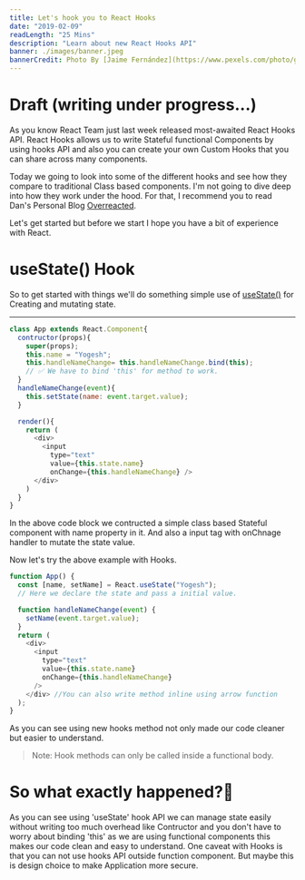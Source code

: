 ```yaml
---
title: Let's hook you to React Hooks
date: "2019-02-09"
readLength: "25 Mins"
description: "Learn about new React Hooks API"
banner: ./images/banner.jpeg
bannerCredit: Photo By [Jaime Fernández](https://www.pexels.com/photo/grayscale-photograph-of-a-hook-hitch-1422580/) on [Pexels](https://pexels.com).
---
```


# Draft (writing under progress...)

As you know React Team just last week released most-awaited React Hooks API. React Hooks allows us to write Stateful functional Components by using hooks API and also you can create your own Custom Hooks that you can share across many components.

Today we going to look into some of the different hooks and see how they compare to traditional Class based components. I'm not going to dive deep into how they work under the hood. For that, I recommend you to read Dan's Personal Blog [Overreacted](https://overreacted.io).

Let's get started but before we start I hope you have a bit of experience with React.

# useState() Hook

So to get started with things we'll do something simple use of [useState()](https://reactjs.org/docs/hooks-reference.html#usestate) for Creating and mutating state.

---

```js highlight=2-5,9
class App extends React.Component{
  contructor(props){
    super(props);
    this.name = "Yogesh";
    this.handleNameChange= this.handleNameChange.bind(this);
    // ✅ We have to bind 'this' for method to work.
  }
  handleNameChange(event){
    this.setState(name: event.target.value);
  }

  render(){
    return (
      <div>
        <input
          type="text"
          value={this.state.name}
          onChange={this.handleNameChange} />
      </div>
    )
  }
}
```

In the above code block we contructed a simple class based Stateful component with name property in it.
And also a input tag with onChnage handler to mutate the state value.

Now let's try the above example with Hooks.

```js highlight=2,6
function App() {
  const [name, setName] = React.useState("Yogesh");
  // Here we declare the state and pass a initial value.

  function handleNameChange(event) {
    setName(event.target.value);
  }
  return (
    <div>
      <input
        type="text"
        value={this.state.name}
        onChange={this.handleNameChange}
      />
    </div> //You can also write method inline using arrow function
  );
}
```

As you can see using new hooks method not only made our code cleaner but easier to understand.

> Note: Hook methods can only be called inside a functional body.

# So what exactly happened?🧐

As you can see using 'useState' hook API we can manage state easily without writing too much overhead like Contructor and you don't have to worry about binding 'this' as we are using functional components this makes our code clean and easy to understand.
One caveat with Hooks is that you can not use hooks API outside function component. But maybe this is design choice to make Application more secure.
